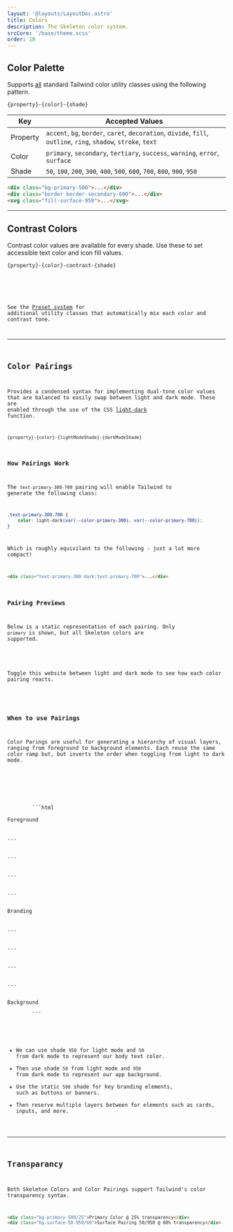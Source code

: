 ```yaml
---
layout: '@layouts/LayoutDoc.astro'
title: Colors
description: The Skeleton color system.
srcCore: '/base/theme.scss'
order: 10
---
```




## Color Palette

<ExampleColors />

Supports <u>all</u> standard Tailwind color utility classes using the following pattern.

```
{property}-{color}-{shade}
```

| Key      | Accepted Values                                                                                                  |
| -------- | ---------------------------------------------------------------------------------------------------------------- |
| Property | `accent`, `bg`, `border`, `caret`, `decoration`, `divide`, `fill`, `outline`, `ring`, `shadow`, `stroke`, `text` |
| Color    | `primary`, `secondary`, `tertiary`, `success`, `warning`, `error`, `surface`                                     |
| Shade    | `50`, `100`, `200`, `300`, `400`, `500`, `600`, `700`, `800`, `900`, `950`                                       |

```html
<div class="bg-primary-500">...</div>
<div class="border border-secondary-600">...</div>
<svg class="fill-surface-950">...</svg>
```

---

## Contrast Colors

Contrast color values are available for every shade. Use these to set accessible text color and icon fill values.

```
{property}-{color}-contrast-{shade}
```

<Preview client:load>
	<Fragment slot="preview">
		<ExampleContrast />
	</Fragment>
	<Fragment slot="code">
		<Code code={ExampleContrastRaw} lang="astro" />
	</Fragment>
</Preview>

See the [Preset system](/docs/design/presets) for additional utility classes that automatically mix each color and contrast tone.

---

## Color Pairings

Provides a condensed syntax for implementing dual-tone color values that are balanced to easily swap between light and dark mode. These are enabled through the use of the CSS [light-dark](https://developer.mozilla.org/en-US/docs/Web/CSS/color_value/light-dark) function.

```
{property}-{color}-{lightModeShade}-{darkModeShade}
```

### How Pairings Work

The `text-primary-300-700` pairing will enable Tailwind to generate the following class:

```css
.text-primary-300-700 {
	color: light-dark(var(--color-primary-300), var(--color-primary-700));
}
```

Which is roughly equivilant to the following - just a lot more compact!

```html
<div class="text-primary-300 dark:text-primary-700">...</div>
```

### Pairing Previews

Below is a static representation of each pairing. Only `primary` is shown, but all Skeleton colors are supported.

<ExamplePairings />

Toggle this website between light and dark mode to see how each color pairing reacts.

<ExamplePairingsDynamic />

### When to use Pairings

Color Parings are useful for generating a hierarchy of visual layers, ranging from foreground to background elements. Each reuse the same color ramp but, but inverts the order when toggling from light to dark mode.

<Preview client:visible>
	<Fragment slot="preview">
		<ExamplePairingsStack />
	</Fragment>
	<Fragment slot="code">
		```html
		<div class="bg-primary-950-50">Foreground</div>
		<div class="bg-primary-900-100">...</div>
		<div class="bg-primary-800-200">...</div>
		<div class="bg-primary-700-300">...</div>
		<div class="bg-primary-600-400">...</div>
		<div class="bg-primary-500">Branding</div>
		<div class="bg-primary-400-600">...</div>
		<div class="bg-primary-300-700">...</div>
		<div class="bg-primary-200-800">...</div>
		<div class="bg-primary-100-900">...</div>
		<div class="bg-primary-50-950">Background</div>
		```
	</Fragment>
</Preview>

- We can use shade `950` for light mode and `50` from dark mode to represent our body text color.
- Then use shade `50` from light mode and `950` from dark mode to represent our app background.
- Use the static `500` shade for key branding elements, such as buttons or banners.
- Then reserve multiple layers between for elements such as cards, inputs, and more.

---

## Transparancy

Both Skeleton Colors and Color Pairings support Tailwind's color transparency syntax.

```html
<div class="bg-primary-500/25">Primary Color @ 25% transparency</div>
<div class="bg-surface-50-950/60">Surface Pairing 50/950 @ 60% transparency</div>
```
